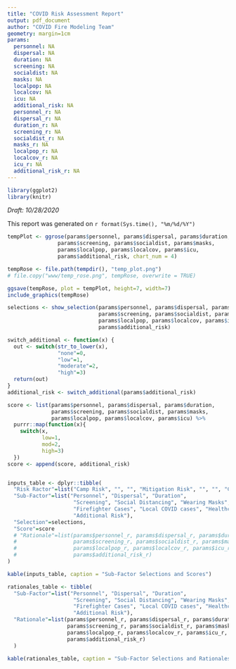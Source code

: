```yaml
---
title: "COVID Risk Assessment Report"
output: pdf_document
author: "COVID Fire Modeling Team"
geometry: margin=1cm
params:
  personnel: NA
  dispersal: NA
  duration: NA
  screening: NA
  socialdist: NA
  masks: NA
  localpop: NA
  localcov: NA
  icu: NA
  additional_risk: NA
  personnel_r: NA
  dispersal_r: NA
  duration_r: NA
  screening_r: NA
  socialdist_r: NA
  masks_r: NA
  localpop_r: NA
  localcov_r: NA
  icu_r: NA
  additional_risk_r: NA
---
```


```r
library(ggplot2)
library(knitr)
```

*Draft: 10/28/2020*

This report was generated on `r format(Sys.time(), "%m/%d/%Y")`

```r
tempPlot <- ggrose(params$personnel, params$dispersal, params$duration,
                params$screening, params$socialdist, params$masks,
                params$localpop, params$localcov, params$icu,
                params$additional_risk, chart_num = 4)

tempRose <- file.path(tempdir(), "temp_plot.png")
# file.copy("www/temp_rose.png", tempRose, overwrite = TRUE)

ggsave(tempRose, plot = tempPlot, height=7, width=7)
include_graphics(tempRose)
```


```r

selections <- show_selection(params$personnel, params$dispersal, params$duration,
                             params$screening, params$socialdist, params$masks,
                             params$localpop, params$localcov, params$icu,
                             params$additional_risk)

switch_additional <- function(x) {
  out <- switch(str_to_lower(x),
                "none"=0,
                "low"=1,
                "moderate"=2,
                "high"=3)
  return(out)
}
additional_risk <- switch_additional(params$additional_risk)

score <- list(params$personnel, params$dispersal, params$duration,
              params$screening, params$socialdist, params$masks,
              params$localpop, params$localcov, params$icu) %>%
  purrr::map(function(x){
    switch(x,
           low=1,
           mod=2,
           high=3)
  })
score <- append(score, additional_risk)


inputs_table <- dplyr::tibble(
  "Risk Ractor"=list("Camp Risk", "", "", "Mitigation Risk", "", "", "COVID Risk", "", "", "Additional Risk"),
  "Sub-Factor"=list("Personnel", "Dispersal", "Duration",
                     "Screening", "Social Distancing", "Wearing Masks",
                     "Firefighter Cases", "Local COVID cases", "Healthcare Capacity",
                     "Additional Risk"),
  "Selection"=selections,
  "Score"=score
  # "Rationale"=list(params$personnel_r, params$dispersal_r, params$duration_r,
  #                  params$screening_r, params$socialdist_r, params$masks_r,
  #                  params$localpop_r, params$localcov_r, params$icu_r,
  #                  params$additional_risk_r)
)

kable(inputs_table, caption = "Sub-Factor Selections and Scores")

```
\pagebreak

```r
rationales_table <- tibble(
  "Sub-Factor"=list("Personnel", "Dispersal", "Duration",
                     "Screening", "Social Distancing", "Wearing Masks",
                     "Firefighter Cases", "Local COVID cases", "Healthcare Capacity",
                     "Additional Risk"),
  "Rationale"=list(params$personnel_r, params$dispersal_r, params$duration_r,
                   params$screening_r, params$socialdist_r, params$masks_r,
                   params$localpop_r, params$localcov_r, params$icu_r,
                   params$additional_risk_r)
  )

kable(rationales_table, caption = "Sub-Factor Selections and Rationales")
```
